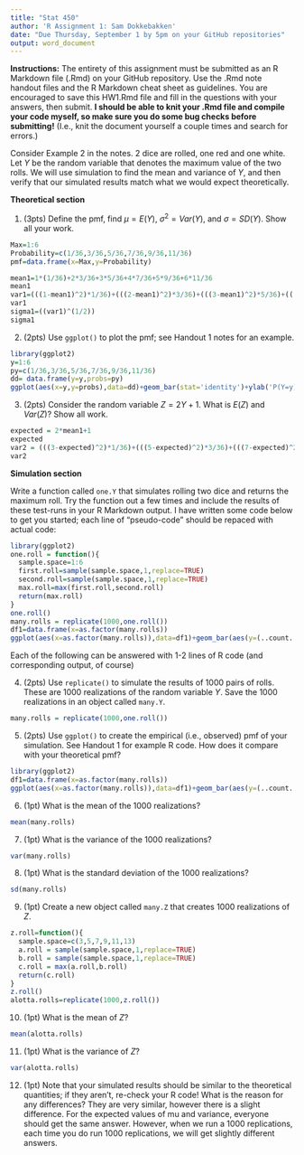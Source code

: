 ---
title: "Stat 450"
author: 'R Assignment 1: Sam Dokkebakken'
date: "Due Thursday, September 1 by 5pm on your GitHub repositories"
output: word_document
---

**Instructions:** The entirety of this assignment must be submitted as an R Markdown file (.Rmd) on your GitHub repository.  Use the .Rmd note handout files and the R Markdown cheat sheet as guidelines.  You are encouraged to save this HW1.Rmd file and fill in the questions with your answers, then submit.  **I should be able to knit your .Rmd file and compile your code myself, so make sure you do some bug checks before submitting!** (I.e., knit the document yourself a couple times and search for errors.)

Consider Example 2 in the notes.  2 dice are rolled, one red and one white.  Let $Y$ be the random variable that denotes the maximum value of the two rolls.  We will use simulation to find the mean and variance of $Y$, and then verify that our simulated results match what we would expect theoretically.

**Theoretical section**

1. (3pts) Define the pmf, find $\mu = E(Y)$, $\sigma^2 = Var(Y)$, and $\sigma = SD(Y)$.  Show all your work.
```{r,eval=TRUE}
Max=1:6
Probability=c(1/36,3/36,5/36,7/36,9/36,11/36)
pmf=data.frame(x=Max,y=Probability)

mean1=1*(1/36)+2*3/36+3*5/36+4*7/36+5*9/36+6*11/36
mean1
var1=(((1-mean1)^2)*1/36)+(((2-mean1)^2)*3/36)+(((3-mean1)^2)*5/36)+(((4-mean1)^2)*7/36)+(((5-mean1)^2)*9/36)+(((6-mean1)^2)*11/36)
var1
sigma1=((var1)^(1/2))
sigma1
```

2. (2pts)  Use `ggplot()` to plot the pmf; see Handout 1 notes for an example.
```{r,eval=TRUE}
library(ggplot2)
y=1:6
py=c(1/36,3/36,5/36,7/36,9/36,11/36)
dd= data.frame(y=y,probs=py)
ggplot(aes(x=y,y=probs),data=dd)+geom_bar(stat='identity')+ylab('P(Y=y)')+ggtitle('pmf of Y')
```

3. (2pts)  Consider the random variable $Z=2Y+1$.  What is $E(Z)$ and $Var(Z)$?  Show all work. 
```{r,eval=TRUE}
expected = 2*mean1+1
expected
var2 = (((3-expected)^2)*1/36)+(((5-expected)^2)*3/36)+(((7-expected)^2)*5/36)+(((9-expected)^2)*7/36)+(((11-expected)^2)*9/36)+(((13-expected)^2)*11/36)
var2

```

**Simulation section**  


Write a function called `one.Y` that simulates rolling two dice and returns the maximum roll.  Try the function out a few times and include the results of these test-runs in your R Markdown output. I have written some code below to get you started; each line of "pseudo-code" should be repaced with actual code:

<!--NOTE: You should probably change the below code to eval=TRUE when you submit, else your function will not be compiled and your pdf/word/HTML file will not reproduce any output!  -->

```{r,eval=TRUE}
library(ggplot2)
one.roll = function(){
  sample.space=1:6
  first.roll=sample(sample.space,1,replace=TRUE)
  second.roll=sample(sample.space,1,replace=TRUE)
  max.roll=max(first.roll,second.roll)
  return(max.roll)
}
one.roll()
many.rolls = replicate(1000,one.roll())
df1=data.frame(x=as.factor(many.rolls))
ggplot(aes(x=as.factor(many.rolls)),data=df1)+geom_bar(aes(y=(..count..)/(sum(..count..))))+ylab('Observed Proportion')+xlab('Max')+ggtitle('Simulated pmf')
```

Each of the following can be answered with 1-2 lines of R code (and corresponding output, of course)

4. (2pts) Use `replicate()` to simulate the results of 1000 pairs of rolls.  These are 1000 realizations of the random variable $Y$. Save the 1000 realizations in an object called `many.Y`.
```{r,eval=FALSE}
many.rolls = replicate(1000,one.roll())
```

5.  (2pts) Use `ggplot()` to create the empirical (i.e., observed) pmf of your simulation.  See Handout 1 for example R code.  How does it compare with your theoretical pmf?
```{r,eval=TRUE}
library(ggplot2)
df1=data.frame(x=as.factor(many.rolls))
ggplot(aes(x=as.factor(many.rolls)),data=df1)+geom_bar(aes(y=(..count..)/(sum(..count..))))+ylab('Observed Proportion')+xlab('Max')+ggtitle('Simulated pmf')
```

6. (1pt)  What is the mean of the 1000 realizations?
```{r,eval=TRUE}
mean(many.rolls)
```

7. (1pt)  What is the variance of the 1000 realizations?
```{r,eval=TRUE}
var(many.rolls)
```

8.  (1pt) What is the standard deviation of the 1000 realizations?
```{r,eval=TRUE}
sd(many.rolls)
```

9. (1pt)  Create a new object called `many.Z` that creates 1000 realizations of $Z$.
```{r,eval=TRUE}
z.roll=function(){
  sample.space=c(3,5,7,9,11,13)
  a.roll = sample(sample.space,1,replace=TRUE)
  b.roll = sample(sample.space,1,replace=TRUE)
  c.roll = max(a.roll,b.roll)
  return(c.roll)
}
z.roll()
alotta.rolls=replicate(1000,z.roll())
```

10. (1pt)  What is the mean of $Z$?
```{r,eval=TRUE}
mean(alotta.rolls)
```

11. (1pt)  What is the variance of $Z$?
```{r,eval=TRUE}
var(alotta.rolls)
```

12. (1pt) Note that your simulated results should be similar to the theoretical quantities; if they aren't, re-check your R code!  What is the reason for any differences?
They are very similar, however there is a slight difference. For the expected values of mu and variance, everyone should get the same answer. However, when we run a 1000 replications, each time you do run 1000 replications, we will get slightly different answers.

